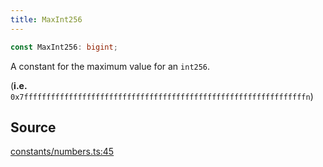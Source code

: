 ```yaml
---
title: MaxInt256
---
```


```ts
const MaxInt256: bigint;
```

A constant for the maximum value for an `int256`.

(**i.e.** `0x7fffffffffffffffffffffffffffffffffffffffffffffffffffffffffffffffn`)

## Source

[constants/numbers.ts:45](https://github.com/dominant-strategies/quais.js/blob/40f3917383e9421179ebdbc4076b907a7d088144/src/constants/numbers.ts#L45)
